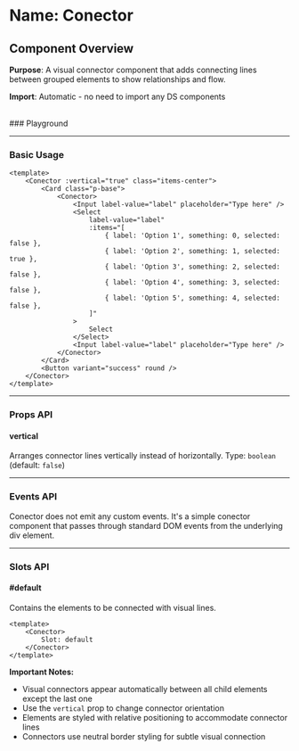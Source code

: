 
<Meta of={Conector} />

# Name: Conector
## Component Overview

**Purpose**: A visual connector component that adds connecting lines between grouped elements to show relationships and flow.

**Import**: Automatic - no need to import any DS components

<br />
### Playground

<Canvas of={Conector.Primary} />
<Controls />

---

### Basic Usage

```vue
<template>
    <Conector :vertical="true" class="items-center">
        <Card class="p-base">
            <Conector>
                <Input label-value="label" placeholder="Type here" />
                <Select
                    label-value="label"
                    :items="[
                        { label: 'Option 1', something: 0, selected: false },
                        { label: 'Option 2', something: 1, selected: true },
                        { label: 'Option 3', something: 2, selected: false },
                        { label: 'Option 4', something: 3, selected: false },
                        { label: 'Option 5', something: 4, selected: false },
                    ]"
                >
                    Select
                </Select>
                <Input label-value="label" placeholder="Type here" />
            </Conector>
        </Card>
        <Button variant="success" round />
    </Conector>
</template>
```

<Canvas sourceState="none" of={Conector.Primary} />

---

### Props API

#### vertical
Arranges connector lines vertically instead of horizontally. Type: `boolean` (default: `false`)

---

### Events API

Conector does not emit any custom events. It's a simple conector component that passes through standard DOM events from the underlying div element.

---

### Slots API

#### #default
Contains the elements to be connected with visual lines.

```vue
<template>
    <Conector>
        Slot: default
    </Conector>
</template>
```

**Important Notes:**
- Visual connectors appear automatically between all child elements except the last one
- Use the `vertical` prop to change connector orientation
- Elements are styled with relative positioning to accommodate connector lines
- Connectors use neutral border styling for subtle visual connection